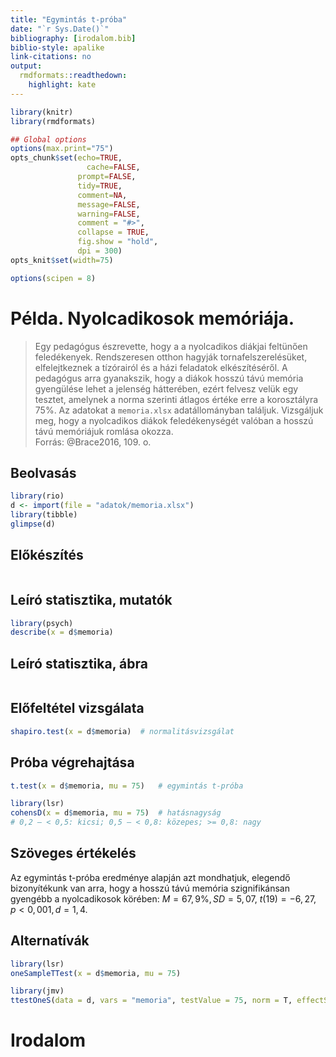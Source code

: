 ```yaml
---
title: "Egymintás t-próba"
date: "`r Sys.Date()`"
bibliography: [irodalom.bib]
biblio-style: apalike
link-citations: no
output:
  rmdformats::readthedown:
    highlight: kate
---
```



```r
library(knitr)
library(rmdformats)

## Global options
options(max.print="75")
opts_chunk$set(echo=TRUE,
	             cache=FALSE,
               prompt=FALSE,
               tidy=TRUE,
               comment=NA,
               message=FALSE,
               warning=FALSE,
               comment = "#>",
               collapse = TRUE,
               fig.show = "hold",
               dpi = 300)               
opts_knit$set(width=75)

options(scipen = 8)
```



# Példa. Nyolcadikosok memóriája.

> Egy pedagógus észrevette, hogy a a nyolcadikos diákjai feltünően feledékenyek. Rendszeresen otthon hagyják tornafelszerelésüket, elfelejtkeznek a tízórairól és a házi feladatok elkészítéséről. A pedagógus arra gyanakszik, hogy a diákok hosszú távú memória gyengülése lehet a jelenség hátterében, ezért felvesz velük egy tesztet, amelynek a norma szerinti átlagos értéke erre a korosztályra 75%. Az adatokat a `memoria.xlsx` adatállományban találjuk. Vizsgáljuk meg, hogy a nyolcadikos diákok feledékenységét valóban a hosszú távú memóriájuk romlása okozza.  
Forrás: @Brace2016, 109. o.

## Beolvasás

```r
library(rio)
d <- import(file = "adatok/memoria.xlsx")
library(tibble)
glimpse(d)
```

## Előkészítés

```r

```


## Leíró statisztika, mutatók

```r
library(psych)
describe(x = d$memoria)
```

## Leíró statisztika, ábra

```r

```


## Előfeltétel vizsgálata

```r
shapiro.test(x = d$memoria)  # normalitásvizsgálat
```



## Próba végrehajtása

```r
t.test(x = d$memoria, mu = 75)   # egymintás t-próba

library(lsr)
cohensD(x = d$memoria, mu = 75)  # hatásnagyság
# 0,2 – < 0,5: kicsi; 0,5 – < 0,8: közepes; >= 0,8: nagy
```
 

## Szöveges értékelés

Az egymintás t-próba eredménye alapján azt mondhatjuk, elegendő bizonyítékunk van arra, hogy a hosszú távú memória szignifikánsan gyengébb a nyolcadikosok körében: $M=67,9\%, SD=5,07$, $t(19)=-6,27, p<0,001, d=1,4$.
 
## Alternatívák

```r
library(lsr)
oneSampleTTest(x = d$memoria, mu = 75)

library(jmv)
ttestOneS(data = d, vars = "memoria", testValue = 75, norm = T, effectSize = T, desc = T)
```


# Irodalom

